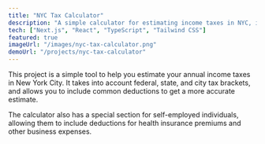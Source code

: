 ```yaml
---
title: "NYC Tax Calculator"
description: "A simple calculator for estimating income taxes in NYC, including common deductions and special considerations for self-employed individuals."
tech: ["Next.js", "React", "TypeScript", "Tailwind CSS"]
featured: true
imageUrl: "/images/nyc-tax-calculator.png"
demoUrl: "/projects/nyc-tax-calculator"
---
```


This project is a simple tool to help you estimate your annual income taxes in New York City. It takes into account federal, state, and city tax brackets, and allows you to include common deductions to get a more accurate estimate.

The calculator also has a special section for self-employed individuals, allowing them to include deductions for health insurance premiums and other business expenses.
